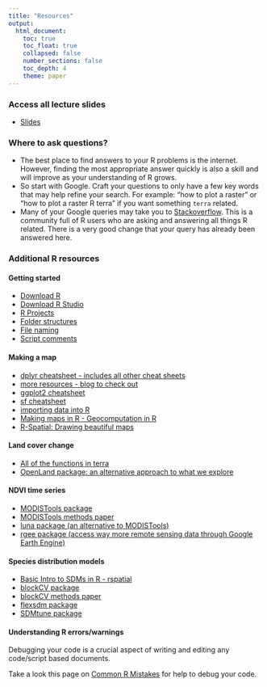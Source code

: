 ```yaml
---
title: "Resources"
output: 
  html_document:
    toc: true
    toc_float: true
    collapsed: false
    number_sections: false
    toc_depth: 4
    theme: paper
---
```


### Access all lecture slides

* [Slides](https://drive.google.com/drive/folders/1CKLUeDWe-tRv-bdytUpZsNxE1C66yLzr?usp=sharing)

### Where to ask questions?
* The best place to find answers to your R problems is the internet. However, finding the most appropriate answer quickly is also a skill and will improve as your understanding of R grows. 
* So start with Google. Craft your questions to only have a few key words that may help refine your search. For example: "how to plot a raster" or "how to plot a raster R terra" if you want something `terra` related.
* Many of your Google queries may take you to [Stackoverflow](https://stackoverflow.com). This is a community full of R users who are asking and answering all things R related. There is a very good change that your query has already been answered here.

### Additional R resources

#### Getting started

  + [Download R](https://cran.r-project.org/)
  + [Download R Studio](https://www.rstudio.com/products/rstudio/download/#download)
  + [R Projects](https://www.tidyverse.org/blog/2017/12/workflow-vs-script)
  + [Folder structures](https://intro2r.com/dir-struct.html)
  + [File naming](https://intro2r.com/file-names.html)
  + [Script comments](https://bookdown.org/ndphillips/YaRrr/a-brief-style-guide-commenting-and-spacing.html)

#### Making a map

  + [dplyr cheatsheet - includes all other cheat sheets](https://www.rstudio.com/resources/cheatsheets/)
  + [more resources - blog to check out](https://towardsdatascience.com/7-data-wrangling-r-functions-for-your-next-data-science-project-in-under-5-minutes-d5a4ad55f99b)
  + [ggplot2 cheatsheet](https://www.maths.usyd.edu.au/u/UG/SM/STAT3022/r/current/Misc/data-visualization-2.1.pdf) 
  + [sf cheatsheet](https://www.google.com/url?sa=t&rct=j&q=&esrc=s&source=web&cd=&ved=2ahUKEwjeqYu_q4P5AhXNPOwKHRnwCH0QFnoECAkQAQ&url=https%3A%2F%2Fosf.io%2Fan6b5%2Fdownload&usg=AOvVaw09ewjLkH09woLaWECSkpJC)
  + [importing data into R](https://intro2r.com/importing-data.html)
  + [Making maps in R - Geocomputation in R](https://geocompr.robinlovelace.net/adv-map.html)
  + [R-Spatial: Drawing beautiful maps](https://r-spatial.org/r/2018/10/25/ggplot2-sf.html)
  
#### Land cover change

  + [All of the functions in terra](https://rdrr.io/github/rspatial/terra/man/terra-package.html)
  + [OpenLand package: an alternative approach to what we explore](https://cran.r-project.org/web/packages/OpenLand/vignettes/openland_vignette.html)

#### NDVI time series

  + [MODISTools package](https://jepsonnomad.github.io/tutorials/MODISTools_Intro.html)
  + [MODISTools methods paper](https://onlinelibrary.wiley.com/doi/10.1002/ece3.1273)
  + [luna package (an alternative to MODISTools)](https://rspatial.org/terra/modis/2-download.html)
  + [rgee package (access way more remote sensing data through Google Earth Engine)](https://github.com/r-spatial/rgee)
  
#### Species distribution models

  + [Basic Intro to SDMs in R - rspatial](https://rspatial.org/terra/sdm/index.html)
  + [blockCV package](https://github.com/rvalavi/blockCV)
  + [blockCV methods paper](https://besjournals.onlinelibrary.wiley.com/doi/10.1111/2041-210X.13107)
  + [flexsdm package](https://sjevelazco.github.io/flexsdm/index.html)
  + [SDMtune package](https://consbiol-unibern.github.io/SDMtune/index.html)

#### Understanding R errors/warnings

Debugging your code is a crucial aspect of writing and editing any code/script based documents. 

Take a look this page on [Common R Mistakes](https://nickch-k.github.io/DataCommSlides/Lecture_04_Common_R_Problems.html) for help to debug your code.